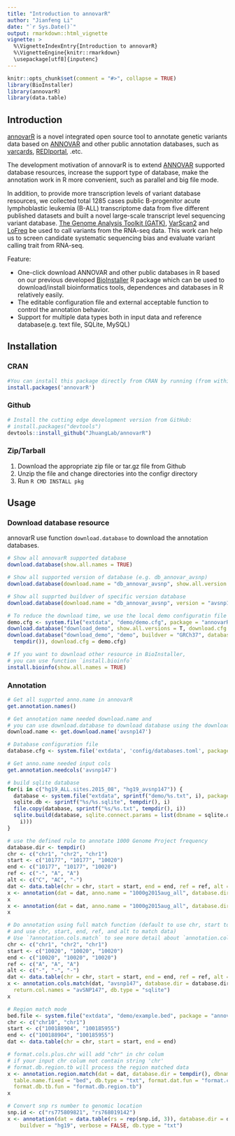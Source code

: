```yaml
---
title: "Introduction to annovarR"
author: "Jianfeng Li"
date: "`r Sys.Date()`"
output: rmarkdown::html_vignette
vignette: >
  %\VignetteIndexEntry{Introduction to annovarR}
  %\VignetteEngine{knitr::rmarkdown}
  \usepackage[utf8]{inputenc}
---
```


```r
knitr::opts_chunk$set(comment = "#>", collapse = TRUE)
library(BioInstaller)
library(annovarR)
library(data.table)
```

## Introduction

[annovarR](https://github.com/JhuangLab/annovarR) is a novel integrated open source tool to annotate genetic variants data based on [ANNOVAR](http://annovar.openbioinformatics.org/en/latest/) and other public annotation databases, such as [varcards](http://varcards.biols.ac.cn/), [REDIportal](http://srv00.recas.ba.infn.it/atlas/), .etc. 

The development motivation of annovarR is to extend [ANNOVAR](http://annovar.openbioinformatics.org/en/latest/) supported database resources, increase the support type of database, make the annotation work in R more convenient, such as parallel and big file mode.

In addition, to provide more transcription levels of variant database resources, we collected total 1285 cases public B-progenitor acute lymphoblastic leukemia (B-ALL) transcriptome data from five different published datasets and built a novel large-scale transcript level sequencing variant database. [The Genome Analysis Toolkit (GATK)](https://software.broadinstitute.org/gatk/), [VarScan2](http://massgenomics.org/varscan) and [LoFreq](http://csb5.github.io/lofreq/) be used to call variants from the RNA-seq data. This work can help us to screen candidate systematic sequencing bias and evaluate variant calling trait from RNA-seq.

Feature:

-   One-click download ANNOVAR and other public databases in R based on our previous developed [BioInstaller](https://github.com/JhuangLab/BioInstaller) R package which can be used to download/install bioinformatics tools, dependences and databases in R relatively easily.
-   The editable configuration file and external acceptable function to control the annotation behavior.
-   Support for multiple data types both in input data and reference database(e.g. text file, SQLite, MySQL)

## Installation

### CRAN

``` r
#You can install this package directly from CRAN by running (from within R):
install.packages('annovarR')
```

### Github

``` r
# Install the cutting edge development version from GitHub:
# install.packages("devtools")
devtools::install_github("JhuangLab/annovarR")
```

### Zip/Tarball

1. Download the appropriate zip file or tar.gz file from Github
2. Unzip the file and change directories into the configr directory
3. Run `R CMD INSTALL pkg`

## Usage

### Download database resource

annovarR use function `download.database` to download the annotation databases.

```r
# Show all annovarR supported database
download.database(show.all.names = TRUE)

# Show all supported version of database (e.g. db_annovar_avsnp)
download.database(download.name = "db_annovar_avsnp", show.all.version = TRUE)

# Show all supprted buildver of specific version database
download.database(download.name = "db_annovar_avsnp", version = "avsnp147", show.all.buildvers = TRUE)

# To reduce the download time, we use the local demo configuratin file to download demo file
demo.cfg <- system.file("extdata", "demo/demo.cfg", package = "annovarR")
download.database("download_demo", show.all.versions = T, download.cfg = demo.cfg)
download.database("download_demo", "demo", buildver = "GRCh37", database.dir = sprintf("%s/databases/", 
  tempdir()), download.cfg = demo.cfg)

# If you want to download other resource in BioInstaller,
# you can use function `install.bioinfo`
install.bioinfo(show.all.names = TRUE)

```

### Annotation

```r

# Get all supprted anno.name in annovarR
get.annotation.names()

# Get annotation name needed download.name and 
# you can use download.database to download database using the download.name.
download.name <- get.download.name('avsnp147')

# Database configuration file
database.cfg <- system.file('extdata', 'config/databases.toml', package = "annovarR")

# Get anno.name needed input cols
get.annotation.needcols('avsnp147')

# build sqlite database
for(i in c("hg19_ALL.sites.2015_08", "hg19_avsnp147")) {
  database <- system.file("extdata", sprintf("demo/%s.txt", i), package = "annovarR")
  sqlite.db <- sprintf("%s/%s.sqlite", tempdir(), i)
  file.copy(database, sprintf("%s/%s.txt", tempdir(), i))
  sqlite.build(database, sqlite.connect.params = list(dbname = sqlite.db, table.name = sprintf("%s", 
    i)))
}

# use the defined rule to annotate 1000 Genome Project frequency
database.dir <- tempdir()
chr <- c("chr1", "chr2", "chr1")
start <- c("10177", "10177", "10020")
end <- c("10177", "10177", "10020")
ref <- c("-", "A", "A")
alt <- c("C", "AC", "-")
dat <- data.table(chr = chr, start = start, end = end, ref = ref, alt = alt)
x <- annotation(dat = dat, anno.name = "1000g2015aug_all", database.dir = database.dir, db.type = "txt")
x
x <- annotation(dat = dat, anno.name = "1000g2015aug_all", database.dir = database.dir, db.type = "sqlite")
x

# Do annotation using full match function (default to use chr, start to select data 
# and use chr, start, end, ref, and alt to match data)
# Use `?annotation.cols.match` to see more detail about `annotation.cols.match`
chr <- c("chr1", "chr2", "chr1")
start <- c("10020", "10020", "10020")
end <- c("10020", "10020", "10020")
ref <- c("A", "A", "A")
alt <- c("-", "-", "-")
dat <- data.table(chr = chr, start = start, end = end, ref = ref, alt = alt)
x <- annotation.cols.match(dat, "avsnp147", database.dir = database.dir, 
  return.col.names = "avSNP147", db.type = "sqlite")
x

# Region match mode
bed.file <- system.file("extdata", "demo/example.bed", package = "annovarR")
chr <- c("chr10", "chr1")
start <- c("100188904", "100185955")
end <- c("100188904", "100185955")
dat <- data.table(chr = chr, start = start, end = end)

# format.cols.plus.chr will add "chr" in chr colum 
# if your input chr colum not contain string 'chr'
# format.db.region.tb will process the region matched data
x <- annotation.region.match(dat = dat, database.dir = tempdir(), dbname.fixed = bed.file, 
  table.name.fixed = "bed", db.type = "txt", format.dat.fun = "format.cols.plus.chr", 
  format.db.tb.fun = "format.db.region.tb")
x

# Convert snp rs number to genomic location
snp.id <- c("rs775809821", "rs768019142")
x <- annotation(dat = data.table(rs = rep(snp.id, 3)), database.dir = database.dir, anno.name = "rs2pos147", 
    buildver = "hg19", verbose = FALSE, db.type = "txt")
```
